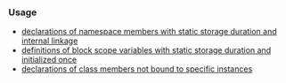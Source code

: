 {{cpp/keyword/title|{{tt|static}}}}
{{cpp/keyword/navbar}}

===Usage===
* [[cpp/language/storage_duration|declarations of namespace members with static storage duration and internal linkage]]
* [[cpp/language/storage_duration#Static_block_variables|definitions of block scope variables with static storage duration and initialized once]]
* [[cpp/language/static|declarations of class members not bound to specific instances]]

{{langlinks|de|es|fr|it|ja|pt|ru|zh}}